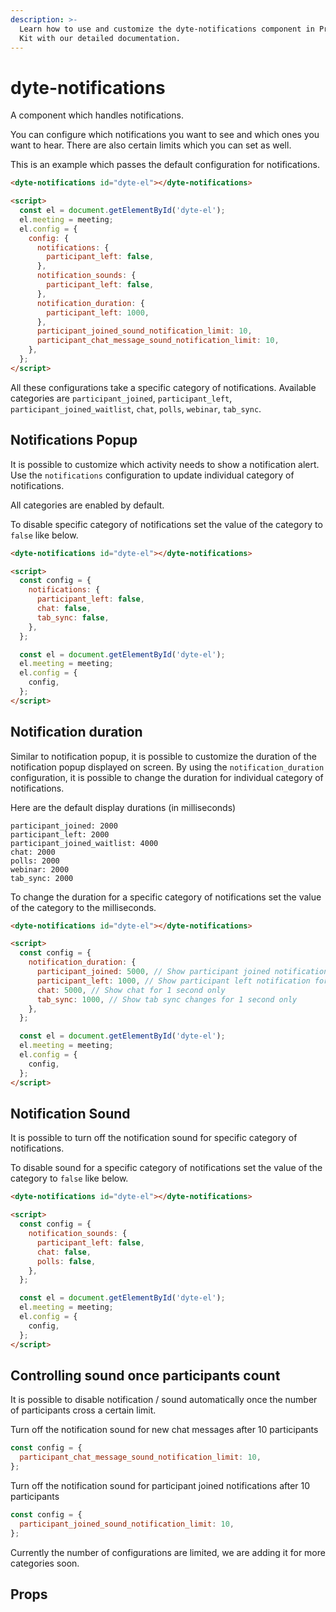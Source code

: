 ```yaml
---
description: >-
  Learn how to use and customize the dyte-notifications component in ProductDB's UI
  Kit with our detailed documentation.
---
```


# dyte-notifications

A component which handles notifications.

You can configure which notifications you want to see and which ones you want to hear.
There are also certain limits which you can set as well.

This is an example which passes the default configuration for notifications.

```html
<dyte-notifications id="dyte-el"></dyte-notifications>

<script>
  const el = document.getElementById('dyte-el');
  el.meeting = meeting;
  el.config = {
    config: {
      notifications: {
        participant_left: false,
      },
      notification_sounds: {
        participant_left: false,
      },
      notification_duration: {
        participant_left: 1000,
      },
      participant_joined_sound_notification_limit: 10,
      participant_chat_message_sound_notification_limit: 10,
    },
  };
</script>
```

All these configurations take a specific category of notifications. Available
categories are `participant_joined`, `participant_left`,
`participant_joined_waitlist`, `chat`, `polls`, `webinar`, `tab_sync`.

## Notifications Popup

It is possible to customize which activity needs to show a notification alert.
Use the `notifications` configuration to update individual category of
notifications.

All categories are enabled by default.

To disable specific category of notifications set the value of the category to
`false` like below.

```html
<dyte-notifications id="dyte-el"></dyte-notifications>

<script>
  const config = {
    notifications: {
      participant_left: false,
      chat: false,
      tab_sync: false,
    },
  };

  const el = document.getElementById('dyte-el');
  el.meeting = meeting;
  el.config = {
    config,
  };
</script>
```

## Notification duration

Similar to notification popup, it is possible to customize the duration of the
notification popup displayed on screen. By using the `notification_duration`
configuration, it is possible to change the duration for individual category of
notifications.

Here are the default display durations (in milliseconds)

    participant_joined: 2000
    participant_left: 2000
    participant_joined_waitlist: 4000
    chat: 2000
    polls: 2000
    webinar: 2000
    tab_sync: 2000

To change the duration for a specific category of notifications set the value of
the category to the milliseconds.

```html
<dyte-notifications id="dyte-el"></dyte-notifications>

<script>
  const config = {
    notification_duration: {
      participant_joined: 5000, // Show participant joined notification for 5 seconds
      participant_left: 1000, // Show participant left notification for 1 second only
      chat: 5000, // Show chat for 1 second only
      tab_sync: 1000, // Show tab sync changes for 1 second only
    },
  };

  const el = document.getElementById('dyte-el');
  el.meeting = meeting;
  el.config = {
    config,
  };
</script>
```

## Notification Sound

It is possible to turn off the notification sound for specific category of
notifications.

To disable sound for a specific category of notifications set the value of the
category to `false` like below.

```html
<dyte-notifications id="dyte-el"></dyte-notifications>

<script>
  const config = {
    notification_sounds: {
      participant_left: false,
      chat: false,
      polls: false,
    },
  };

  const el = document.getElementById('dyte-el');
  el.meeting = meeting;
  el.config = {
    config,
  };
</script>
```

## Controlling sound once participants count

It is possible to disable notification / sound automatically once the number of
participants cross a certain limit.

Turn off the notification sound for new chat messages after 10 participants

```jsx
const config = {
  participant_chat_message_sound_notification_limit: 10,
};
```

Turn off the notification sound for participant joined notifications after 10
participants

```jsx
const config = {
  participant_joined_sound_notification_limit: 10,
};
```

Currently the number of configurations are limited, we are adding it for more
categories soon.

## Props

<PropsTable of="dyte-notifications" />

<head>
  <title>UI Kit dyte-notifications</title>
</head>
